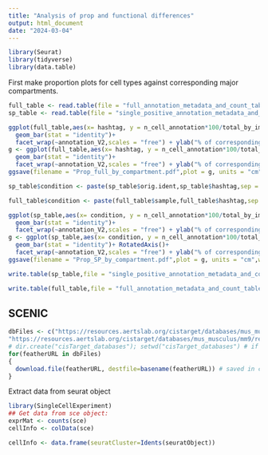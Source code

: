 ```yaml
---
title: "Analysis of prop and functional differences"
output: html_document
date: "2024-03-04"
---
```


```r
library(Seurat)
library(tidyverse)
library(data.table)
```

First make proportion plots for cell types against corresponding major compartments.

```r
full_table <- read.table(file = "full_annotation_metadata_and_count_table.tsv",header = T,sep = "\t")
sp_table <- read.table(file = "single_positive_annotation_metadata_and_count_table.tsv",header = T,sep = "\t")
```

```r
ggplot(full_table,aes(x= hashtag, y = n_cell_annotation*100/total_by_imm_by_sample))+
  geom_bar(stat = "identity")+
  facet_wrap(~annotation_V2,scales = "free") + ylab("% of corresponding compartment") +ggtitle("Proportion of immune cells or non-immune cells within their corresponding compartments")
g <- ggplot(full_table,aes(x= hashtag, y = n_cell_annotation*100/total_by_imm_by_sample))+
  geom_bar(stat = "identity")+
  facet_wrap(~annotation_V2,scales = "free") + ylab("% of corresponding compartment") +ggtitle("Proportion of immune cells or non-immune cells within their corresponding compartments")
ggsave(filename = "Prop_full_by_compartment.pdf",plot = g, units = "cm",width = 40,height = 30)
```

```r
sp_table$condition <- paste(sp_table$orig.ident,sp_table$hashtag,sep = "_")
```

```r
full_table$condition <- paste(full_table$sample,full_table$hashtag,sep = "_")
```

```r
ggplot(sp_table,aes(x= condition, y = n_cell_annotation*100/total_by_imm_by_sample))+
  geom_bar(stat = "identity")+
  facet_wrap(~annotation_V2,scales = "free") + ylab("% of corresponding compartment") +ggtitle("Proportion of immune cells or non-immune cells within their corresponding compartments")
g <- ggplot(sp_table,aes(x= condition, y = n_cell_annotation*100/total_by_imm_by_sample))+
  geom_bar(stat = "identity")+ RotatedAxis()+
  facet_wrap(~annotation_V2,scales = "free") + ylab("% of corresponding compartment") +ggtitle("Proportion of immune cells or non-immune cells within their corresponding compartments")
ggsave(filename = "Prop_SP_by_compartment.pdf",plot = g, units = "cm",width = 40,height = 30)
```

```r
write.table(sp_table,file = "single_positive_annotation_metadata_and_count_table_updated.tsv")
```

```r
write.table(full_table,file = "full_annotation_metadata_and_count_table_updated.tsv")
```

## SCENIC

```r
dbFiles <- c("https://resources.aertslab.org/cistarget/databases/mus_musculus/mm9/refseq_r45/mc9nr/gene_based/mm9-500bp-upstream-7species.mc9nr.feather",
"https://resources.aertslab.org/cistarget/databases/mus_musculus/mm9/refseq_r45/mc9nr/gene_based/mm9-tss-centered-10kb-7species.mc9nr.feather")
# dir.create("cisTarget_databases"); setwd("cisTarget_databases") # if needed
for(featherURL in dbFiles)
{
  download.file(featherURL, destfile=basename(featherURL)) # saved in current dir
}
```

Extract data from seurat object

```r
library(SingleCellExperiment)
## Get data from sce object:
exprMat <- counts(sce)
cellInfo <- colData(sce)

cellInfo <- data.frame(seuratCluster=Idents(seuratObject))
```



